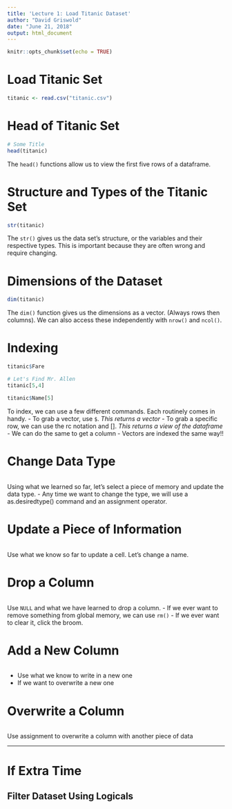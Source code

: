 ```yaml
---
title: 'Lecture 1: Load Titanic Dataset'
author: "David Griswold"
date: "June 21, 2018"
output: html_document
---
```


```r
knitr::opts_chunk$set(echo = TRUE)
```

# Load Titanic Set
```r
titanic <- read.csv("titanic.csv")
```

# Head of Titanic Set
```r
# Some Title
head(titanic)
```
The `head()` functions allow us to view the first five rows of a dataframe.

# Structure and Types of the Titanic Set
```r
str(titanic)
```
The `str()` gives us the data set's structure, or the variables and their respective types. This is important because they are often wrong and require changing.

# Dimensions of the Dataset
```r
dim(titanic)
```
The `dim()` function gives us the dimensions as a vector. (Always rows then columns). We can also access these independently with `nrow()` and `ncol()`.

# Indexing
```r
titanic$Fare

# Let's Find Mr. Allen
titanic[5,4]

titanic$Name[5]
```
To index, we can use a few different commands. Each routinely comes in handy. 
- To grab a vector, use `$`. *This returns a vector*
- To grab a specific row, we can use the rc notation and []. *This returns a view of the dataframe*
- We can do the same to get a column
- Vectors are indexed the same way!!

# Change Data Type
```r

```
Using what we learned so far, let's select a piece of memory and update the data type. 
- Any time we want to change the type, we will use a as.desiredtype() command and an assignment operator.

# Update a Piece of Information
```r

```
Use what we know so far to update a cell. Let's change a name.

# Drop a Column
```r

```
Use `NULL` and what we have learned to drop a column.
- If we ever want to remove something from global memory, we can use `rm()`
- If we ever want to clear it, click the broom. 

# Add a New Column
```r

```
- Use what we know to write in a new one
- If we want to overwrite a new one 

# Overwrite a Column
```r

```
Use assignment to overwrite a column with another piece of data

---
# If Extra Time

## Filter Dataset Using Logicals
